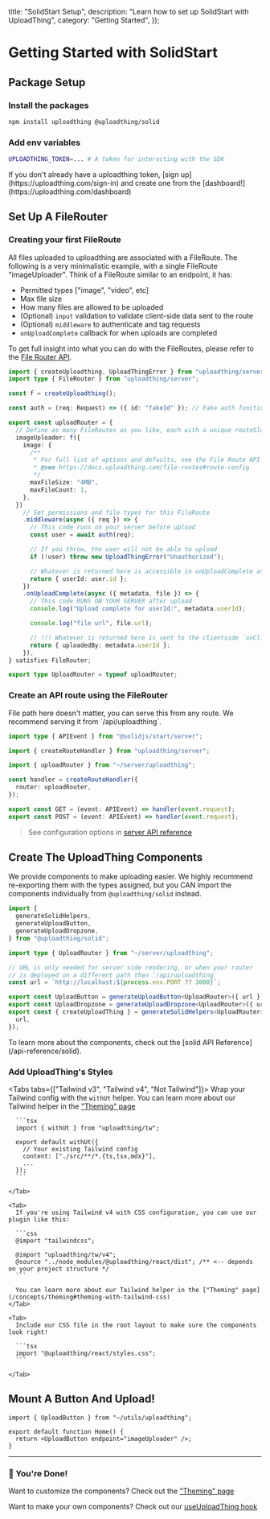 
  title: "SolidStart Setup",
  description: "Learn how to set up SolidStart with UploadThing",
  category: "Getting Started",
});

# Getting Started with SolidStart

## Package Setup

### Install the packages

```bash npm2yarn
npm install uploadthing @uploadthing/solid
```

### Add env variables

```bash
UPLOADTHING_TOKEN=... # A token for interacting with the SDK
```

<Note>
  If you don't already have a uploadthing token, [sign
  up](https://uploadthing.com/sign-in) and create one from the
  [dashboard!](https://uploadthing.com/dashboard)
</Note>

## Set Up A FileRouter

### Creating your first FileRoute

All files uploaded to uploadthing are associated with a FileRoute. The following
is a very minimalistic example, with a single FileRoute "imageUploader". Think
of a FileRoute similar to an endpoint, it has:

- Permitted types ["image", "video", etc]
- Max file size
- How many files are allowed to be uploaded
- (Optional) `input` validation to validate client-side data sent to the route
- (Optional) `middleware` to authenticate and tag requests
- `onUploadComplete` callback for when uploads are completed

To get full insight into what you can do with the FileRoutes, please refer to
the [File Router API](/file-routes).

```ts {{ title: "src/server/uploadthing.ts" }}
import { createUploadthing, UploadThingError } from "uploadthing/server";
import type { FileRouter } from "uploadthing/server";

const f = createUploadthing();

const auth = (req: Request) => ({ id: "fakeId" }); // Fake auth function

export const uploadRouter = {
  // Define as many FileRoutes as you like, each with a unique routeSlug
  imageUploader: f({
    image: {
      /**
       * For full list of options and defaults, see the File Route API reference
       * @see https://docs.uploadthing.com/file-routes#route-config
       */
      maxFileSize: "4MB",
      maxFileCount: 1,
    },
  })
    // Set permissions and file types for this FileRoute
    .middleware(async ({ req }) => {
      // This code runs on your server before upload
      const user = await auth(req);

      // If you throw, the user will not be able to upload
      if (!user) throw new UploadThingError("Unauthorized");

      // Whatever is returned here is accessible in onUploadComplete as `metadata`
      return { userId: user.id };
    })
    .onUploadComplete(async ({ metadata, file }) => {
      // This code RUNS ON YOUR SERVER after upload
      console.log("Upload complete for userId:", metadata.userId);

      console.log("file url", file.url);

      // !!! Whatever is returned here is sent to the clientside `onClientUploadComplete` callback
      return { uploadedBy: metadata.userId };
    }),
} satisfies FileRouter;

export type UploadRouter = typeof uploadRouter;
```

### Create an API route using the FileRouter

<Note>
  File path here doesn't matter, you can serve this from any route. We recommend
  serving it from `/api/uploadthing`.
</Note>

```ts {{ title: "src/routes/api/uploadthing.ts" }}
import type { APIEvent } from "@solidjs/start/server";

import { createRouteHandler } from "uploadthing/server";

import { uploadRouter } from "~/server/uploadthing";

const handler = createRouteHandler({
  router: uploadRouter,
});

export const GET = (event: APIEvent) => handler(event.request);
export const POST = (event: APIEvent) => handler(event.request);
```

> See configuration options in
> [server API reference](/api-reference/server#create-route-handler)

## Create The UploadThing Components

We provide components to make uploading easier. We highly recommend re-exporting
them with the types assigned, but you CAN import the components individually
from `@uploadthing/solid` instead.

```ts {{ title: "src/utils/uploadthing.ts" }}
import {
  generateSolidHelpers,
  generateUploadButton,
  generateUploadDropzone,
} from "@uploadthing/solid";

import type { UploadRouter } from "~/server/uploadthing";

// URL is only needed for server side rendering, or when your router
// is deployed on a different path than `/api/uploadthing`
const url = `http://localhost:${process.env.PORT ?? 3000}`;

export const UploadButton = generateUploadButton<UploadRouter>({ url });
export const UploadDropzone = generateUploadDropzone<UploadRouter>({ url });
export const { createUploadThing } = generateSolidHelpers<UploadRouter>({
  url,
});
```

<Note>
  To learn more about the components, check out the [solid API
  Reference](/api-reference/solid).
</Note>

### Add UploadThing's Styles

<Tabs tabs={["Tailwind v3", "Tailwind v4", "Not Tailwind"]}>
    <Tab>
      Wrap your Tailwind config with the `withUt` helper. You can learn more about our
      Tailwind helper in the ["Theming" page](/concepts/theming#theming-with-tailwind-css)

      ```tsx
      import { withUt } from "uploadthing/tw";

      export default withUt({
        // Your existing Tailwind config
        content: ["./src/**/*.{ts,tsx,mdx}"],
        ...
      });
      ```

    </Tab>

    <Tab>
      If you're using Tailwind v4 with CSS configuration, you can use our plugin like this:

      ```css
      @import "tailwindcss";

      @import "uploadthing/tw/v4";
      @source "../node_modules/@uploadthing/react/dist"; /** <-- depends on your project structure */
      ```

      You can learn more about our Tailwind helper in the ["Theming" page](/concepts/theming#theming-with-tailwind-css)
    </Tab>

    <Tab>
      Include our CSS file in the root layout to make sure the components look right!

      ```tsx
      import "@uploadthing/react/styles.css";
      ```

    </Tab>

</Tabs>

## Mount A Button And Upload!

```tsx {{ title: "src/routes/index.tsx" }}
import { UploadButton } from "~/utils/uploadthing";

export default function Home() {
  return <UploadButton endpoint="imageUploader" />;
}
```

---

### 🎉 You're Done!

Want to customize the components? Check out the
["Theming" page](/concepts/theming)

Want to make your own components? Check out our
[useUploadThing hook](/api-reference/react#use-upload-thing)
